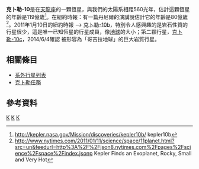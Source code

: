 {{Starbox begin
| name=克卜勒-10
}}
{{Starbox observe
| constell= [[天龍座|天龍座]]
| epoch=J2000
| ra= {{RA|19|02|43}}
| dec={{DEC|+50|14|29}}
| appmag_v=10.96
}}
{{Starbox astrometry
| dist_pc = 170
| dist_ly = 560
}}
{{Starbox character
| class=GV
}}
{{Starbox detail
| mass = 0.895 ± 0.6
| age_gyr= 11.9 ± 4.5
| radius= 1.056 ± 0.021
| temperature = 5627 ± 44
}}
{{Starbox end}}

'''克卜勒-10'''是在[[天龍座|天龍座]]的一顆恆星，與我們的太陽系相距560光年，估計這顆恆星的年齡是119億歲<ref>http://kepler.nasa.gov/Mission/discoveries/kepler10b/ {{Wayback|url=http://kepler.nasa.gov/Mission/discoveries/kepler10b/ |date=20151106162211 }} kepler10b</ref>。在紐約時報：有一篇丹尼爾的演講說估計它的年齡是80億歲 <ref>http://www.nytimes.com/2011/01/11/science/space/11planet.html?src=un&feedurl=http%3A%2F%2Fjson8.nytimes.com%2Fpages%2Fscience%2Fspace%2Findex.jsonp {{Wayback|url=http://www.nytimes.com/2011/01/11/science/space/11planet.html?src=un&feedurl=http%3A%2F%2Fjson8.nytimes.com%2Fpages%2Fscience%2Fspace%2Findex.jsonp |date=20200202034916 }} Kepler Finds an Exoplanet, Rocky, Small and Very Hot</ref>。2011年1月10日的紐約時報 --> [[克卜勒-10b|克卜勒-10b]]，特別令人感興趣的是岩石性質的行星很少，這是唯一已知恆星的行星成員，像[[地球|地球]]的大小；第二顆行星，[[克卜勒-10c|克卜勒-10c]]，2014/6/4確認 被形容為「哥吉拉地球」的巨大岩質行星。

{{OrbitboxPlanet begin}}
{{OrbitboxPlanet
| exoplanet = [[克卜勒-10b|b]]
| mass_earth = 3.33
| radius_earth = 1.47
| period = 0.837495
| semimajor =  0.01684
| eccentricity =  0
}}
{{OrbitboxPlanet  
| exoplanet = [[克卜勒-10c|c]]
| mass_earth = ≤ 17
| radius_earth = 2.35
| period = 45.29485
| semimajor = 0.2407
| eccentricity = 0
}}
{{Orbitbox end}}

== 相關條目 ==
* [[系外行星列表|系外行星列表]]
* [[克卜勒任務|克卜勒任務]]

== 參考資料 ==
{{reflist}}

[[Category:G-型主序星|K]]
[[Category:行星系|K]]
[[Category:天龍座|K]]

{{star-stub}}